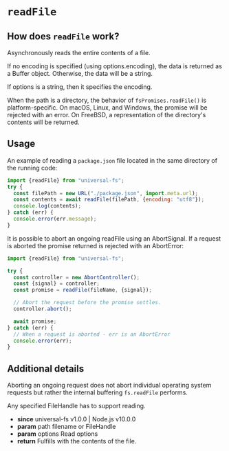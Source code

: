 # `readFile`

## How does `readFile` work?

Asynchronously reads the entire contents of a file.

If no encoding is specified (using options.encoding), the data is returned as a Buffer object. Otherwise, the data will be a string.

If options is a string, then it specifies the encoding.

When the path is a directory, the behavior of `fsPromises.readFile()` is platform-specific. On macOS, Linux, and Windows, the promise will be rejected with an error. On FreeBSD, a representation of the directory's contents will be returned.

## Usage

An example of reading a `package.json` file located in the same directory of the running code:

```js
import {readFile} from "universal-fs";
try {
  const filePath = new URL("./package.json", import.meta.url);
  const contents = await readFile(filePath, {encoding: "utf8"});
  console.log(contents);
} catch (err) {
  console.error(err.message);
}
```

It is possible to abort an ongoing readFile using an AbortSignal. If a request is aborted the promise returned is rejected with an AbortError:

```js
import {readFile} from "universal-fs";

try {
  const controller = new AbortController();
  const {signal} = controller;
  const promise = readFile(fileName, {signal});

  // Abort the request before the promise settles.
  controller.abort();

  await promise;
} catch (err) {
  // When a request is aborted - err is an AbortError
  console.error(err);
}
```

## Additional details

Aborting an ongoing request does not abort individual operating system requests but rather the internal buffering `fs.readFile` performs.

Any specified FileHandle has to support reading.

- **since** universal-fs v1.0.0 | Node.js v10.0.0
- **param** path filename or FileHandle
- **param** options Read options
- **return** Fulfills with the contents of the file.
